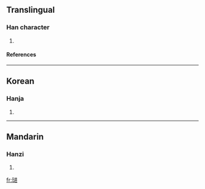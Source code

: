 {{see|璡}}

==Translingual==
===Han character===
{{Han char|rn=96|rad=玉|as=07|sn=11|four=|canj=一土卜廿廿 (MGYTT)}}
# {{defn|Han|sort=玉07}}
====References====
{{Han ref|kx=0736.081|hdz=21114.130|uh=740E|ud=29710}}

----
==Korean==
===Hanja===
{{ko-hanja|hangeul=진|eumhun=|rv=jin|mr=chin|y=cin}}
# {{defn|Korean}}

----
==Mandarin==
===Hanzi===
{{cmn-hanzi|pin=[[jīn]] ([[jin1]]), [[jìn]] ([[jin4]])|wg=chin<sup>1</sup>, chin<sup>4</sup>}}
# {{defn|Mandarin}}

[[fr:琎]]